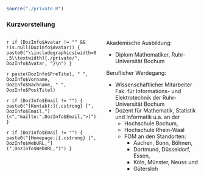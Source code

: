 ```r
source("./private.R")
```

### Kurzvorstellung


::::::: {.columns} 
::::: {.column width="49%" .small} 


:::: {.center}
::: {.showAvatar}
`r if (DozInfo$Avatar != "" && !is.null(DozInfo$Avatar)) {
    paste0("\\includegraphics[width=0.5\\textwidth]{./private/", DozInfo$Avatar, "}\n")
}`


:::

::: {.showDozName}

`r paste(DozInfo$PreTitel, " ", DozInfo$Vorname, DozInfo$Nachname, " ", DozInfo$PostTitel)`


:::
::::



`r if (DozInfo$Email != "") {
    paste0("[Kontakt:]{.cstrong} [", DozInfo$Email,"](<","mailto:",DozInfo$Email,">)")
}`


`r if (DozInfo$Email != "") {
    paste0("[Homepage:]{.cstrong} [", DozInfo$WebURL,"](",DozInfo$WebURL,")")
}`


:::::
::::: {.column width="49%" .footnotesize} 

[Akademische Ausbildung:]{.cstrong}

- Diplom Mathematiker, Ruhr-Universität Bochum

[Beruflicher Werdegang:]{.cstrong}

- Wissenschaftlicher Mitarbeiter Fak. für Informations- und Elektrotechnik der Ruhr-Universität Bochum
- Dozent für Mathematik, Statistik und Informatik u.a. an der 
    - Hochschule Bochum, 
    - Hochschule Rhein-Waal
    - FOM an den Standorten:
        - Aachen, Bonn, Böhnen, 
        - Dortmund, Düsseldorf, Essen, 
        - Köln, Münster, Neuss und 
        - Gütersloh

:::::
:::::::

